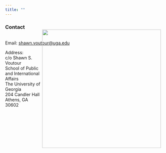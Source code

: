 ```yaml
---
title: ""
---
```


### Contact
<br>
Email: [shawn.voutour\@uga.edu](mailto:shawn.voutour@uga.edu)

<div style="float: right; position: relative; top: -80px;">
![](images/IMG_0468.PNG){width=4in}
</div>

Address:\
c/o Shawn S. Voutour\
School of Public and International Affairs\
The University of Georgia\
204 Candler Hall\
Athens, GA 30602\
